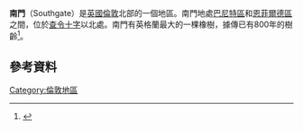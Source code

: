 {{Infobox UK place
|country                 = 英格蘭
|region                  = London
|population              = {{London ward populations|00AKHC|population}}
|population_ref          = ({{London ward populations|00AKHC|ward}} ward {{London ward populations|year}}){{London ward populations|reference}}
|official_name           = Southgate
|latitude                = 51.6316
|longitude= -0.1265
|constituency_westminster= [[Enfield_Southgate_(UK_Parliament_constituency)|Enfield Southgate]]
|post_town               = LONDON
|postcode_area           = N
|postcode_district       = N14
|london_borough          = Enfield 
|dial_code               = 020
|os_grid_reference       = TQ296942
}}
'''南門'''（Southgate）是[[英國|英國]][[倫敦|倫敦]]北部的一個地區。南門地處[[巴尼特區|巴尼特區]]和[[恩菲爾德區|恩菲爾德區]]之間，位於[[查令十字|查令十字]]以北{{convert|8|mi|km|1}}處。南門有英格蘭最大的一棵橡樹，據傳已有800年的樹齡<ref>{{Cite web |url=http://www.geograph.org.uk/photo/327201 |title=Geograph: TQ2993: Minchenden Oak, Garden of Remembrance, Waterfall Road, N14 |accessdate=2016-02-04 |archive-date=2016-03-03 |archive-url=https://web.archive.org/web/20160303185331/http://www.geograph.org.uk/photo/327201 |dead-url=no }}</ref>。
== 參考資料 ==
{{Reflist}}
{{倫敦地區}}
[[Category:倫敦地區|Category:倫敦地區]]